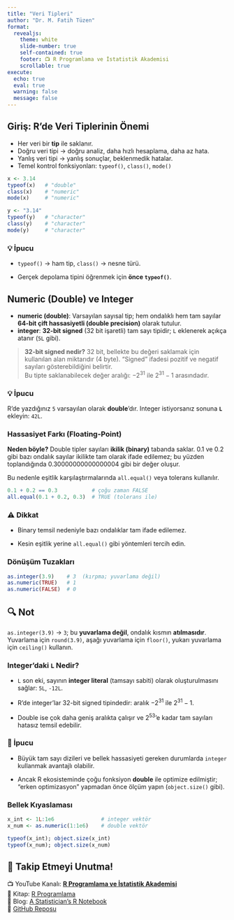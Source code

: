 ```yaml
---
title: "Veri Tipleri"
author: "Dr. M. Fatih Tüzen"
format:
  revealjs:
    theme: white
    slide-number: true
    self-contained: true
    footer: 📺 R Programlama ve İstatistik Akademisi
    scrollable: true
execute:
  echo: true
  eval: true
  warning: false
  message: false
---
```


## Giriş: R’de Veri Tiplerinin Önemi

-   Her veri bir **tip** ile saklanır.
-   Doğru veri tipi → doğru analiz, daha hızlı hesaplama, daha az hata.
-   Yanlış veri tipi → yanlış sonuçlar, beklenmedik hatalar.
-   Temel kontrol fonksiyonları: `typeof()`, `class()`, `mode()`

```r

x <- 3.14
typeof(x)   # "double"
class(x)    # "numeric"
mode(x)     # "numeric"

y <- "3.14"
typeof(y)   # "character"
class(y)    # "character"
mode(y)     # "character"
```

### 💡 İpucu

-   `typeof()` → ham tip, `class()` → nesne türü.

-   Gerçek depolama tipini öğrenmek için **önce `typeof()`**.

## Numeric (Double) ve Integer

-   **numeric (double)**: Varsayılan sayısal tip; hem ondalıklı hem tam sayılar **64-bit çift hassasiyetli (double precision)** olarak tutulur.
-   **integer**: **32-bit signed** (32 bit işaretli) tam sayı tipidir; `L` eklenerek açıkça atanır (`5L` gibi).

> **32-bit signed nedir?** 32 bit, bellekte bu değeri saklamak için kullanılan alan miktarıdır (4 byte). "Signed" ifadesi pozitif ve negatif sayıları gösterebildiğini belirtir.\
> Bu tipte saklanabilecek değer aralığı: $-2^{31}$ ile $2^{31} - 1$ arasındadır.

### 💡 İpucu

R’de yazdığınız `5` varsayılan olarak **double**’dır. Integer istiyorsanız sonuna **`L`** ekleyin: `42L`.

### Hassasiyet Farkı (Floating-Point)

**Neden böyle?** Double tipler sayıları **ikilik (binary)** tabanda saklar. 0.1 ve 0.2 gibi bazı ondalık sayılar ikilikte tam olarak ifade edilemez; bu yüzden toplandığında 0.30000000000000004 gibi bir değer oluşur.\

Bu nedenle eşitlik karşılaştırmalarında `all.equal()` veya tolerans kullanılır.

```r
0.1 + 0.2 == 0.3           # çoğu zaman FALSE
all.equal(0.1 + 0.2, 0.3)  # TRUE (tolerans ile)
```

### ⚠️ Dikkat

-   Binary temsil nedeniyle bazı ondalıklar tam ifade edilemez.

-   Kesin eşitlik yerine `all.equal()` gibi yöntemleri tercih edin.

### Dönüşüm Tuzakları

```r
as.integer(3.9)    # 3  (kırpma; yuvarlama değil)
as.numeric(TRUE)   # 1
as.numeric(FALSE)  # 0
```

::: callout-note
## 🔍 Not

`as.integer(3.9)` → `3`; bu **yuvarlama değil**, ondalık kısmın **atılmasıdır**. Yuvarlama için `round(3.9)`, aşağı yuvarlama için `floor()`, yukarı yuvarlama için `ceiling()` kullanın.
:::

### Integer’daki `L` Nedir?

-   `L` son eki, sayının **integer literal** (tamsayı sabiti) olarak oluşturulmasını sağlar: `5L`, `-12L`.

-   R’de integer’lar 32-bit signed tipindedir: aralık $-2^{31}$ ile $2^{31} - 1$.

-   Double ise çok daha geniş aralıkta çalışır ve $2^{53}$’e kadar tam sayıları hatasız temsil edebilir.

### 🧠 İpucu

-    Büyük tam sayı dizileri ve bellek hassasiyeti gereken durumlarda `integer` kullanmak avantajlı olabilir.

-   Ancak R ekosisteminde çoğu fonksiyon **double** ile optimize edilmiştir; “erken optimizasyon” yapmadan önce ölçüm yapın (`object.size()` gibi).

### Bellek Kıyaslaması

```r
x_int <- 1L:1e6               # integer vektör
x_num <- as.numeric(1:1e6)    # double vektör

typeof(x_int); object.size(x_int)
typeof(x_num); object.size(x_num)

```

## 📢 Takip Etmeyi Unutma!

📺 YouTube Kanalı: [**R Programlama ve İstatistik Akademisi**](https://www.youtube.com/@RistatistikAkademi)\
📘 Kitap: [R Programlama](https://rprogramlama.netlify.app/)\
📝 Blog: [A Statistician’s R Notebook](https://mfatihtuzen.netlify.app/)\
🐙 [GitHub Reposu](https://github.com/MFatihTuzen/r-istatistik-akademisi)
